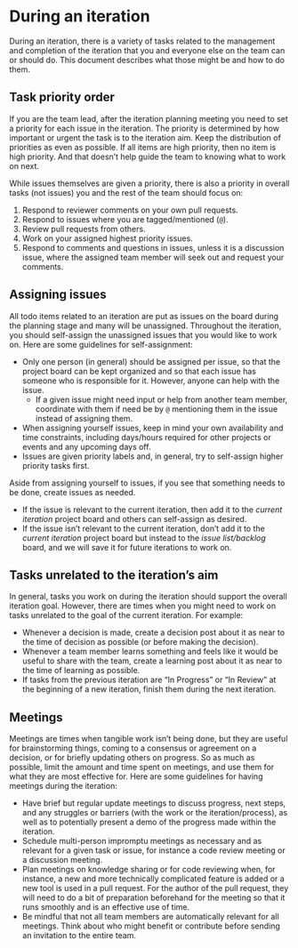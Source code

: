 # During an iteration

During an iteration, there is a variety of tasks related to the
management and completion of the iteration that you and everyone else on
the team can or should do. This document describes what those might be
and how to do them.

## Task priority order

If you are the team lead, after the iteration planning meeting you need
to set a priority for each issue in the iteration. The priority is
determined by how important or urgent the task is to the iteration aim.
Keep the distribution of priorities as even as possible. If all items
are high priority, then no item is high priority. And that doesn't help
guide the team to knowing what to work on next.

While issues themselves are given a priority, there is also a priority
in overall tasks (not issues) you and the rest of the team should focus
on:

1.  Respond to reviewer comments on your own pull requests.
2.  Respond to issues where you are tagged/mentioned (`@`).
3.  Review pull requests from others.
4.  Work on your assigned highest priority issues.
5.  Respond to comments and questions in issues, unless it is a
    discussion issue, where the assigned team member will seek out and
    request your comments.

## Assigning issues

All todo items related to an iteration are put as issues on the board
during the planning stage and many will be unassigned. Throughout the
iteration, you should self-assign the unassigned issues that you would
like to work on. Here are some guidelines for self-assignment:

-   Only one person (in general) should be assigned per issue, so that
    the project board can be kept organized and so that each issue has
    someone who is responsible for it. However, anyone can help with the
    issue.
    -   If a given issue might need input or help from another team
        member, coordinate with them if need be by `@` mentioning them
        in the issue instead of assigning them.
-   When assigning yourself issues, keep in mind your own availability
    and time constraints, including days/hours required for other
    projects or events and any upcoming days off.
-   Issues are given priority labels and, in general, try to self-assign
    higher priority tasks first.

Aside from assigning yourself to issues, if you see that something needs
to be done, create issues as needed.

-   If the issue is relevant to the current iteration, then add it to
    the *current iteration* project board and others can self-assign as
    desired.
-   If the issue isn't relevant to the current iteration, don't add it
    to the *current iteration* project board but instead to the *issue
    list/backlog* board, and we will save it for future iterations to
    work on.

## Tasks unrelated to the iteration's aim

In general, tasks you work on during the iteration should support the
overall iteration goal. However, there are times when you might need to
work on tasks unrelated to the goal of the current iteration. For
example:

-   Whenever a decision is made, create a decision post about it as near
    to the time of decision as possible (or before making the decision).
-   Whenever a team member learns something and feels like it would be
    useful to share with the team, create a learning post about it as
    near to the time of learning as possible.
-   If tasks from the previous iteration are "In Progress" or "In
    Review" at the beginning of a new iteration, finish them during the
    next iteration.

## Meetings

<!-- TODO: This might be more appropriate in the meetings 'chapter'. -->

Meetings are times when tangible work isn't being done, but they are
useful for brainstorming things, coming to a consensus or agreement on a
decision, or for briefly updating others on progress. So as much as
possible, limit the amount and time spent on meetings, and use them for
what they are most effective for. Here are some guidelines for having
meetings during the iteration:

-   Have brief but regular update meetings to discuss progress, next
    steps, and any struggles or barriers (with the work or the
    iteration/process), as well as to potentially present a demo of the
    progress made within the iteration.
-   Schedule multi-person impromptu meetings as necessary and as
    relevant for a given task or issue, for instance a code review
    meeting or a discussion meeting.
-   Plan meetings on knowledge sharing or for code reviewing when, for
    instance, a new and more technically complicated feature is added or
    a new tool is used in a pull request. For the author of the pull
    request, they will need to do a bit of preparation beforehand for
    the meeting so that it runs smoothly and is an effective use of
    time.
-   Be mindful that not all team members are automatically relevant for
    all meetings. Think about who might benefit or contribute before
    sending an invitation to the entire team.
